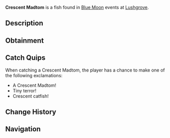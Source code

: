 {{FishInfobox
|image          = Crescent Madtom.png
|rarity         = Rare
|sea            = Second Sea
|location       = [[Blue Moon - Second Sea]]
|sublocation    = 
|sources        = Fishing Rod
|radar_location = 
|prog_speed     = +20
|xp             = 3820
|weather        = Rain
|time           = 
|season         = Winter
|bait           = Lushrooms
|base_weight    = 9
|base_value     = 1425
|weight_range   = 6
|base_chance    = 80
|base_resil     = 50
}}
'''Crescent Madtom''' is a {{Rarity|Rare}} fish found in [[Blue Moon]] events at [[Lushgrove]].

== Description ==
{{Description|A small, feisty fish with glowing eyes, darting through the tides.|Bestiary Entry}}

== Obtainment ==
{{Description|It flails where the rain feeds the water's heart.|Bestiary Hint}}
{{Fish Availability|
Blue Moon/Second Sea
|top_rods      = 
Trident Rod\157512.32\157210.94;
Free Spirit Rod\156808.61\94688.77;
Leviathan's Fang Rod\154833.22\154235.61;
Training Rod\150803.89\182886.88;
Azure Of Lagoon\145809.32\130697.31;
Flimsy Rod\119929.45\120460.78;
Resourceful Rod\102491.29\118886.78;
Fang of the Eclipse\133971.72\151454.73;
Egg Rod\131560.02\147530.16;
Verdant Shear Rod\130187.56\145991.1;
Blazebringer Rod\127874.79\143718.54;
Astralhook Rod\126963.19\18087.83;
No-Life Rod\122351.65\122148.22;
Seraphic Rod\111849.32\111635.31;
Ethereal Prism Rod\110545.56\109847.54;
Challenger's Rod\107681.29\107498.45;
Rod Of The Forgotten Fang\106932.84\106730.61;
Depthseeker Rod\106211.03\106073.6;
Rod Of The Exalted One\105449.39\105138.84;
Avalanche Rod\104600.13\104468.23;
Rod Of The Depths\104590.39\104400.27;
Volcanic Rod\104329.56\104169.15;
Zeus Rod\103911.66\103751.89;
Steady Rod\85838.99\85721.61
|recommended   = Free Spirit Rod
}}

== Catch Quips ==
When catching a Crescent Madtom, the player has a chance to make one of the following exclamations:
* A Crescent Madtom!
* Tiny terror!
* Crescent catfish!

== Change History ==
{{Change History|{{subst:Current Version}}}}

== Navigation ==
{{Fish Navbox|Blue Moon - Second Sea}}